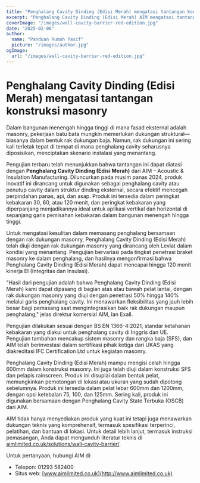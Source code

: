 ```yaml
---
title: "Penghalang Cavity Dinding (Edisi Merah) mengatasi tantangan konstruksi masonry"
excerpt: "Penghalang Cavity Dinding (Edisi Merah) AIM mengatasi tantangan instalasi dengan berintegrasi dengan rak dukungan masonry sambil memastikan perlindungan kebakaran yang kuat."
coverImage: "/images/wall-cavity-barrier-red-edition.jpg"
date: "2025-02-06"
author:
  name: "Panduan Rumah Pasif"
  picture: "/images/author.jpg"
ogImage:
  url: "/images/wall-cavity-barrier-red-edition.jpg"
---
```


# Penghalang Cavity Dinding (Edisi Merah) mengatasi tantangan konstruksi masonry

Dalam bangunan menengah hingga tinggi di mana fasad eksternal adalah masonry, pekerjaan batu bata mungkin memerlukan dukungan struktural—biasanya dalam bentuk rak dukungan baja. Namun, rak dukungan ini sering kali terletak tepat di tempat di mana penghalang cavity seharusnya diposisikan, menciptakan skenario instalasi yang menantang.

Pengujian terbaru telah menunjukkan bahwa tantangan ini dapat diatasi dengan **Penghalang Cavity Dinding (Edisi Merah)** dari AIM – Acoustic & Insulation Manufacturing. Diluncurkan pada musim panas 2024, produk inovatif ini dirancang untuk digunakan sebagai penghalang cavity atau penutup cavity dalam struktur dinding eksternal, secara efektif mencegah perpindahan panas, api, dan asap. Produk ini tersedia dalam peringkat kebakaran 30, 60, atau 120 menit, dan peringkat kebakaran yang diperpanjang menjadikannya ideal untuk aplikasi vertikal dan horizontal di sepanjang garis pemisahan kebakaran dalam bangunan menengah hingga tinggi.

Untuk mengatasi kesulitan dalam memasang penghalang bersamaan dengan rak dukungan masonry, Penghalang Cavity Dinding (Edisi Merah) telah diuji dengan rak dukungan masonry yang dirancang oleh Leviat dalam kondisi yang menantang. Pengujian bervariasi pada tingkat penetrasi braket masonry ke dalam penghalang, dan hasilnya mengonfirmasi bahwa Penghalang Cavity Dinding (Edisi Merah) dapat mencapai hingga 120 menit kinerja EI (Integritas dan Insulasi).

"Hasil dari pengujian adalah bahwa Penghalang Cavity Dinding (Edisi Merah) kami dapat dipasang di bagian atas atau bawah pelat lantai, dengan rak dukungan masonry yang diuji dengan penetrasi 50% hingga 140% melalui garis penghalang cavity. Ini menawarkan fleksibilitas yang jauh lebih besar bagi pemasang saat mengintegrasikan baik rak dukungan maupun penghalang," jelas direktur komersial AIM, Ian Exall.

Pengujian dilakukan sesuai dengan BS EN 1366-4:2021, standar ketahanan kebakaran yang diakui untuk penghalang cavity di Inggris dan UE. Pengujian tambahan mencakup sistem masonry dan rangka baja (SFS), dan AIM telah berinvestasi dalam sertifikasi pihak ketiga dari UKAS yang diakreditasi IFC Certification Ltd untuk kegiatan masonry.

Penghalang Cavity Dinding (Edisi Merah) mampu mengisi celah hingga 600mm dalam konstruksi masonry. Ini juga telah diuji dalam konstruksi SFS dan pelapis rainscreen. Produk ini disuplai dalam bentuk pelat, memungkinkan pemotongan di lokasi atau ukuran yang sudah dipotong sebelumnya. Produk ini tersedia dalam pelat lebar 600mm dan 1200mm, dengan opsi ketebalan 75, 100, dan 125mm. Sering kali, produk ini digunakan bersamaan dengan Penghalang Cavity State Terbuka (OSCB) dari AIM.

AIM tidak hanya menyediakan produk yang kuat ini tetapi juga menawarkan dukungan teknis yang komprehensif, termasuk spesifikasi terperinci, pelatihan, dan bantuan di lokasi. Untuk detail lebih lanjut, termasuk instruksi pemasangan, Anda dapat mengunduh literatur teknis di [aimlimited.co.uk/solutions/wall-cavity-barrier/](http://aimlimited.co.uk/solutions/wall-cavity-barrier/).

Untuk pertanyaan, hubungi AIM di:

- Telepon: 01293 582400
- Situs web: [www.aimlimited.co.uk](http://www.aimlimited.co.uk)